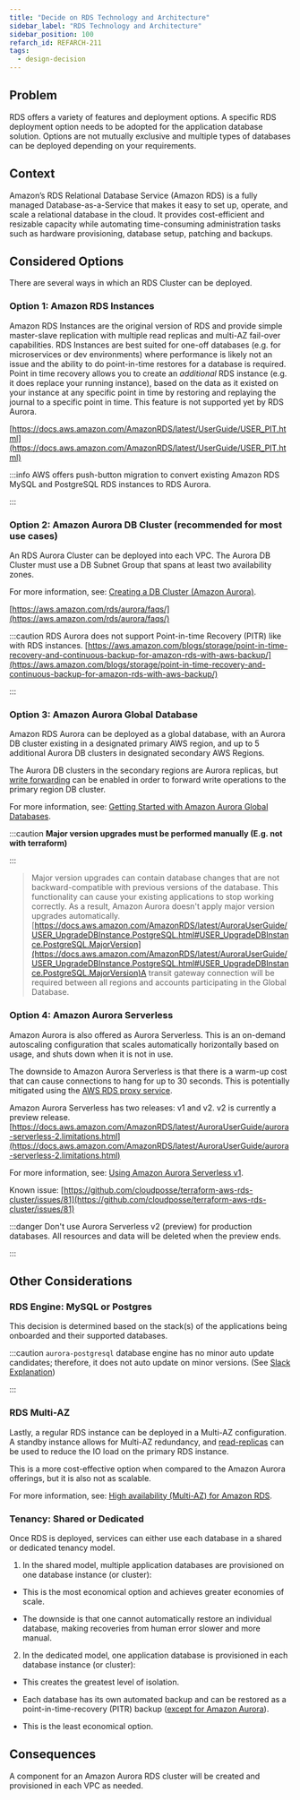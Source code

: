 ```yaml
---
title: "Decide on RDS Technology and Architecture"
sidebar_label: "RDS Technology and Architecture"
sidebar_position: 100
refarch_id: REFARCH-211
tags:
  - design-decision
---
```



## Problem

RDS offers a variety of features and deployment options. A specific RDS deployment option needs to be adopted for the application database solution. Options are not mutually exclusive and multiple types of databases can be deployed depending on your requirements.

## Context

Amazon’s RDS Relational Database Service (Amazon RDS) is a fully managed Database-as-a-Service that makes it easy to set up, operate, and scale a relational database in the cloud. It provides cost-efficient and resizable capacity while automating time-consuming administration tasks such as hardware provisioning, database setup, patching and backups.

## Considered Options

There are several ways in which an RDS Cluster can be deployed.

### **Option 1:** Amazon RDS Instances

Amazon RDS Instances are the original version of RDS and provide simple master-slave replication with multiple read replicas and multi-AZ fail-over capabilities. RDS Instances are best suited for one-off databases (e.g. for microservices or dev environments) where performance is likely not an issue and the ability to do point-in-time restores for a database is required. Point in time recovery allows you to create an <i>additional</i> RDS instance (e.g. it does replace your running instance), based on the data as it existed on your instance at any specific point in time by restoring and replaying the journal to a specific point in time. This feature is not supported yet by RDS Aurora.

[https://docs.aws.amazon.com/AmazonRDS/latest/UserGuide/USER_PIT.html](https://docs.aws.amazon.com/AmazonRDS/latest/UserGuide/USER_PIT.html)

:::info
AWS offers push-button migration to convert existing Amazon RDS MySQL and PostgreSQL RDS instances to RDS Aurora.

:::

### **Option 2:** Amazon Aurora DB Cluster (recommended for most use cases)

An RDS Aurora Cluster can be deployed into each VPC. The Aurora DB Cluster must use a DB Subnet Group that spans at least two availability zones.

For more information, see: [Creating a DB Cluster (Amazon Aurora)](https://docs.aws.amazon.com/AmazonRDS/latest/AuroraUserGuide/Aurora.CreateInstance.html).

[https://aws.amazon.com/rds/aurora/faqs/](https://aws.amazon.com/rds/aurora/faqs/)

:::caution
RDS Aurora does not support Point-in-time Recovery (PITR) like with RDS instances.
[https://aws.amazon.com/blogs/storage/point-in-time-recovery-and-continuous-backup-for-amazon-rds-with-aws-backup/](https://aws.amazon.com/blogs/storage/point-in-time-recovery-and-continuous-backup-for-amazon-rds-with-aws-backup/)

:::

### **Option 3:** Amazon Aurora Global Database

Amazon RDS Aurora can be deployed as a global database, with an Aurora DB cluster existing in a designated primary AWS region, and up to 5 additional Aurora DB clusters in designated secondary AWS Regions.

The Aurora DB clusters in the secondary regions are Aurora replicas, but [write forwarding](https://docs.aws.amazon.com/AmazonRDS/latest/AuroraUserGuide/aurora-global-database-write-forwarding.html) can be enabled in order to forward write operations to the primary region DB cluster.

For more information, see: [Getting Started with Amazon Aurora Global Databases](https://docs.aws.amazon.com/AmazonRDS/latest/AuroraUserGuide/aurora-global-database-getting-started.html).

:::caution
**Major version upgrades must be performed manually (E.g. not with terraform)**

:::

> Major version upgrades can contain database changes that are not backward-compatible with previous versions of the database. This functionality can cause your existing applications to stop working correctly. As a result, Amazon Aurora doesn't apply major version upgrades automatically.
> [https://docs.aws.amazon.com/AmazonRDS/latest/AuroraUserGuide/USER_UpgradeDBInstance.PostgreSQL.html#USER_UpgradeDBInstance.PostgreSQL.MajorVersion](https://docs.aws.amazon.com/AmazonRDS/latest/AuroraUserGuide/USER_UpgradeDBInstance.PostgreSQL.html#USER_UpgradeDBInstance.PostgreSQL.MajorVersion)A transit gateway connection will be required between all regions and accounts participating in the Global Database.

### **Option 4:** Amazon Aurora Serverless

Amazon Aurora is also offered as Aurora Serverless. This is an on-demand autoscaling configuration that scales automatically horizontally based on usage, and shuts down when it is not in use.

The downside to Amazon Aurora Serverless is that there is a warm-up cost that can cause connections to hang for up to 30 seconds. This is potentially mitigated using the [AWS RDS proxy service](https://aws.amazon.com/rds/proxy/).

Amazon Aurora Serverless has two releases: v1 and v2. v2 is currently a preview release. [https://docs.aws.amazon.com/AmazonRDS/latest/AuroraUserGuide/aurora-serverless-2.limitations.html](https://docs.aws.amazon.com/AmazonRDS/latest/AuroraUserGuide/aurora-serverless-2.limitations.html)

For more information, see: [Using Amazon Aurora Serverless v1](https://docs.aws.amazon.com/AmazonRDS/latest/AuroraUserGuide/aurora-serverless.html).

Known issue: [https://github.com/cloudposse/terraform-aws-rds-cluster/issues/81](https://github.com/cloudposse/terraform-aws-rds-cluster/issues/81)

:::danger
Don't use Aurora Serverless v2 (preview) for production databases. All resources and data will be deleted when the preview ends.

:::

## Other Considerations

### RDS Engine: MySQL or Postgres

This decision is determined based on the stack(s) of the applications being onboarded and their supported databases.

:::caution
`aurora-postgresql` database engine has no minor auto update candidates; therefore, it does not auto update on minor versions. (See [Slack Explanation](https://cloudposse.slack.com/archives/C018WN7NC1W/p1646674264252789))

:::

### RDS Multi-AZ

Lastly, a regular RDS instance can be deployed in a Multi-AZ configuration. A standby instance allows for Multi-AZ redundancy, and [read-replicas](https://aws.amazon.com/rds/features/read-replicas/) can be used to reduce the IO load on the primary RDS instance.

This is a more cost-effective option when compared to the Amazon Aurora offerings, but it is also not as scalable.

For more information, see: [High availability (Multi-AZ) for Amazon RDS](https://docs.aws.amazon.com/AmazonRDS/latest/UserGuide/Concepts.MultiAZ.html).

### Tenancy: Shared or Dedicated

Once RDS is deployed, services can either use each database in a shared or dedicated tenancy model.

1. In the shared model, multiple application databases are provisioned on one database instance (or cluster):

- This is the most economical option and achieves greater economies of scale.

- The downside is that one cannot automatically restore an individual database, making recoveries from human error
  slower and more manual.

2. In the dedicated model, one application database is provisioned in each database instance (or cluster):

- This creates the greatest level of isolation.

- Each database has its own automated backup and can be restored as a point-in-time-recovery (PITR) backup ([except for Amazon Aurora](https://aws.amazon.com/blogs/storage/point-in-time-recovery-and-continuous-backup-for-amazon-rds-with-aws-backup/)).

- This is the least economical option.

## Consequences

A component for an Amazon Aurora RDS cluster will be created and provisioned in each VPC as needed.
